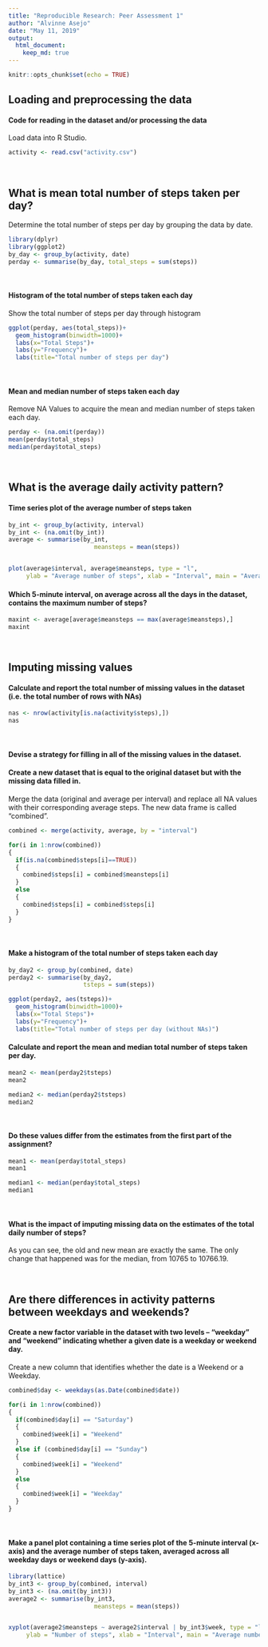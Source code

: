 ```yaml
---
title: "Reproducible Research: Peer Assessment 1"
author: "Alvinne Asejo"
date: "May 11, 2019"
output:   
  html_document:
    keep_md: true
---
```


```r
knitr::opts_chunk$set(echo = TRUE)
```

## Loading and preprocessing the data

#### Code for reading in the dataset and/or processing the data
Load data into R Studio.
```r
activity <- read.csv("activity.csv")
```

</br>

## What is mean total number of steps taken per day?

Determine the total number of steps per day by grouping the data by date.
```r

library(dplyr)
library(ggplot2)
by_day <- group_by(activity, date)
perday <- summarise(by_day, total_steps = sum(steps))

```

</br>

#### Histogram of the total number of steps taken each day

Show the total number of steps per day through histogram
```r
ggplot(perday, aes(total_steps))+
  geom_histogram(binwidth=1000)+
  labs(x="Total Steps")+
  labs(y="Frequency")+
  labs(title="Total number of steps per day")
```

</br>

#### Mean and median number of steps taken each day

Remove NA Values to acquire the mean and median number of steps taken each day.
```r

perday <- (na.omit(perday))
mean(perday$total_steps)
median(perday$total_steps)
```

</br>

## What is the average daily activity pattern?

#### Time series plot of the average number of steps taken
```r
by_int <- group_by(activity, interval)
by_int <- (na.omit(by_int))
average <- summarise(by_int,
                        meansteps = mean(steps))


plot(average$interval, average$meansteps, type = "l", 
     ylab = "Average number of steps", xlab = "Interval", main = "Average number of steps taken")
```


#### Which 5-minute interval, on average across all the days in the dataset, contains the maximum number of steps?

```r
maxint <- average[average$meansteps == max(average$meansteps),]
maxint
```

</br>

## Imputing missing values

#### Calculate and report the total number of missing values in the dataset (i.e. the total number of rows with NAs)
```r

nas <- nrow(activity[is.na(activity$steps),])
nas

```

</br>

#### Devise a strategy for filling in all of the missing values in the dataset. 
#### Create a new dataset that is equal to the original dataset but with the missing data filled in.

Merge the data (original and average per interval) and replace all NA values with their corresponding average steps. The new data frame is called "combined".
```r
combined <- merge(activity, average, by = "interval")

for(i in 1:nrow(combined))
{
  if(is.na(combined$steps[i]==TRUE))
  {
    combined$steps[i] = combined$meansteps[i]
  }
  else
  {
    combined$steps[i] = combined$steps[i]
  }
}

```

</br>

#### Make a histogram of the total number of steps taken each day 
```r

by_day2 <- group_by(combined, date)
perday2 <- summarise(by_day2, 
                     tsteps = sum(steps))

ggplot(perday2, aes(tsteps))+
  geom_histogram(binwidth=1000)+
  labs(x="Total Steps")+
  labs(y="Frequency")+
  labs(title="Total number of steps per day (without NAs)")
```


#### Calculate and report the mean and median total number of steps taken per day. 
```r
mean2 <- mean(perday2$tsteps)
mean2

median2 <- median(perday2$tsteps)
median2
```

</br>

#### Do these values differ from the estimates from the first part of the assignment? 
```r
mean1 <- mean(perday$total_steps)
mean1

median1 <- median(perday$total_steps)
median1
```

</br>

#### What is the impact of imputing missing data on the estimates of the total daily number of steps?
As you can see, the old and new mean are exactly the same. The only change that happened was for the median, from 10765 to 10766.19.

</br>

## Are there differences in activity patterns between weekdays and weekends?

#### Create a new factor variable in the dataset with two levels – “weekday” and “weekend” indicating whether a given date is a weekday or weekend day.

Create a new column that identifies whether the date is a Weekend or a Weekday. 

```r
combined$day <- weekdays(as.Date(combined$date))

for(i in 1:nrow(combined))
{
  if(combined$day[i] == "Saturday")
  {
    combined$week[i] = "Weekend"
  }
  else if (combined$day[i] == "Sunday")
  {
    combined$week[i] = "Weekend"
  }
  else
  {
    combined$week[i] = "Weekday"
  }
}


```

</br>

#### Make a panel plot containing a time series plot of the 5-minute interval (x-axis) and the average number of steps taken, averaged across all weekday days or weekend days (y-axis). 

```r
library(lattice)
by_int3 <- group_by(combined, interval)
by_int3 <- (na.omit(by_int3))
average2 <- summarise(by_int3,
                        meansteps = mean(steps))


xyplot(average2$meansteps ~ average2$interval | by_int3$week, type = "l", layout = c(1,2),
     ylab = "Number of steps", xlab = "Interval", main = "Average number of steps taken ")

```
